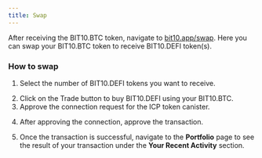 ```yaml
---
title: Swap
---
```


After receiving the BIT10.BTC token, navigate to [bit10.app/swap](https://www.bit10.app/swap). Here you can swap your BIT10.BTC token to receive BIT10.DEFI token(s).

### How to swap

1. Select the number of BIT10.DEFI tokens you want to receive.

<p align='center'>
<ImageZoom src='https://raw.githubusercontent.com/ZeyaRabani/Gitbook2/main/public/assets/swap_1.png' alt='Install' className='w-full rounded' align='center' width={500} height={500} />
</p>

2. Click on the Trade button to buy BIT10.DEFI using your BIT10.BTC.
3. Approve the connection request for the ICP token canister.

<p align='center'>
<ImageZoom src='https://raw.githubusercontent.com/ZeyaRabani/Gitbook2/main/public/assets/swap2.png' alt='Install' className='w-full rounded' align='center' width={500} height={500} />
</p>

4. After approving the connection, approve the transaction.

<p align='center'>
<ImageZoom src='https://raw.githubusercontent.com/ZeyaRabani/Gitbook2/main/public/assets/swap3.png' alt='Install' className='w-full rounded' align='center' width={500} height={500} />
</p>

5. Once the transaction is successful, navigate to the **Portfolio** page to see the result of your transaction under the **Your Recent Activity** section.
